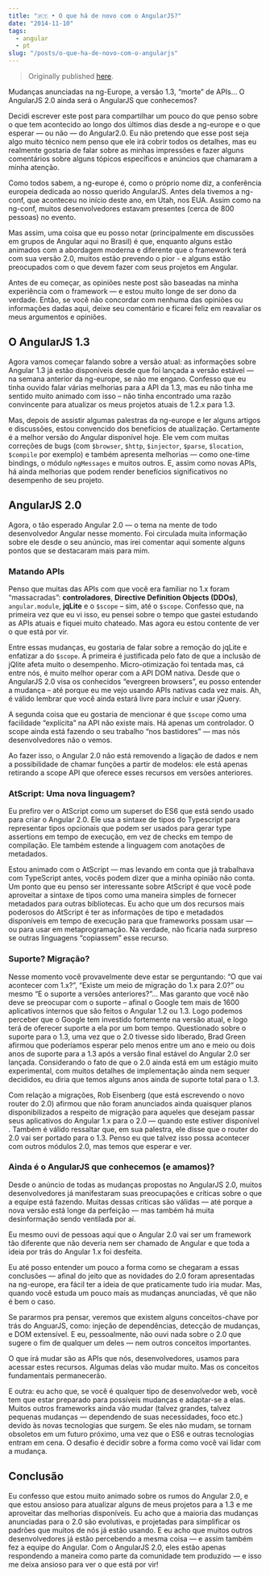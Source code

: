 ```yaml
---
title: "🇵🇹 • O que há de novo com o AngularJS?"
date: "2014-11-10"
tags:
  - angular
  - pt
slug: "/posts/o-que-ha-de-novo-com-o-angularjs"
---
```


> Originally published [here](https://medium.com/pensamentos-js/o-que-tem-acontecido-com-o-angularjs-d44ae1b0a50e).

Mudanças anunciadas na ng-Europe, a versão 1.3, “morte” de APIs… O AngularJS 2.0 ainda será o AngularJS que conhecemos?

Decidi escrever este post para compartilhar um pouco do que penso sobre o que tem acontecido ao longo dos últimos dias desde a ng-europe e o que esperar — ou não — do Angular2.0. Eu não pretendo que esse post seja algo muito técnico nem penso que ele irá cobrir todos os detalhes, mas eu realmente gostaria de falar sobre as minhas impressões e fazer alguns comentários sobre alguns tópicos específicos e anúncios que chamaram a minha atenção.

Como todos sabem, a ng-europe é, como o próprio nome diz, a conferência europeia dedicada ao nosso querido AngularJS. Antes dela tivemos a ng-conf, que aconteceu no início deste ano, em Utah, nos EUA. Assim como na ng-conf, muitos desenvolvedores estavam presentes (cerca de 800 pessoas) no evento.

Mas assim, uma coisa que eu posso notar (principalmente em discussões em grupos de Angular aqui no Brasil) é que, enquanto alguns estão animados com a abordagem moderna e diferente que o framework terá com sua versão 2.0, muitos estão prevendo o pior - e alguns estão preocupados com o que devem fazer com seus projetos em Angular.

Antes de eu começar, as opiniões neste post são baseadas na minha experiência com o framework — e estou muito longe de ser dono da verdade. Então, se você não concordar com nenhuma das opiniões ou informações dadas aqui, deixe seu comentário e ficarei feliz em reavaliar os meus argumentos e opiniões.

## O AngularJS 1.3

Agora vamos começar falando sobre a versão atual: as informações sobre Angular 1.3 já estão disponíveis desde que foi lançada a versão estável — na semana anterior da ng-europe, se não me engano. Confesso que eu tinha ouvido falar várias melhorias para a API da 1.3, mas eu não tinha me sentido muito animado com isso – não tinha encontrado uma razão convincente para atualizar os meus projetos atuais de 1.2.x para 1.3.

Mas, depois de assistir algumas palestras da ng-europe e ler alguns artigos e discussões, estou convencido dos benefícios de atualização. Certamente é a melhor versão do Angular disponível hoje. Ele vem com muitas correções de bugs (com `$browser`, `$http`, `$injector`, `$parse`, `$location`, `$compile` por exemplo) e também apresenta melhorias — como one-time bindings, o módulo `ngMessages` e muitos outros. E, assim como novas APIs, há ainda melhorias que podem render benefícios significativos no desempenho de seu projeto.

## AngularJS 2.0

Agora, o tão esperado Angular 2.0 — o tema na mente de todo desenvolvedor Angular nesse momento. Foi circulada muita informação sobre ele desde o seu anúncio, mas irei comentar aqui somente alguns pontos que se destacaram mais para mim.

### Matando APIs

Penso que muitas das APIs com que você era familiar no 1.x foram “massacradas”: **controladores**, **Directive Definition Objects (DDOs)**, `angular.module`, **jqLite** e o `$scope` – sim, até o `$scope`. Confesso que, na primeira vez que eu vi isso, eu pensei sobre o tempo que gastei estudando as APIs atuais e fiquei muito chateado. Mas agora eu estou contente de ver o que está por vir.

Entre essas mudanças, eu gostaria de falar sobre a remoção do jqLite e enfatizar a do `$scope`. A primeira é justificada pelo fato de que a inclusão de jQlite afeta muito o desempenho. Micro-otimização foi tentada mas, cá entre nós, é muito melhor operar com a API DOM nativa. Desde que o AngularJS 2.0 visa os conhecidos “evergreen browsers”, eu posso entender a mudança – até porque eu me vejo usando APIs nativas cada vez mais. Ah, é válido lembrar que você ainda estará livre para incluir e usar jQuery.

A segunda coisa que eu gostaria de mencionar é que `$scope` como uma facilidade “explícita” na API não existe mais. Há apenas um controlador. O scope ainda está fazendo o seu trabalho “nos bastidores” — mas nós desenvolvedores não o vemos.

Ao fazer isso, o Angular 2.0 não está removendo a ligação de dados e nem a possibilidade de chamar funções a partir de modelos: ele está apenas retirando a scope API que oferece esses recursos em versões anteriores.

### AtScript: Uma nova linguagem?

Eu prefiro ver o AtScript como um superset do ES6 que está sendo usado para criar o Angular 2.0. Ele usa a sintaxe de tipos do Typescript para representar tipos opcionais que podem ser usados para gerar type assertions em tempo de execução, em vez de checks em tempo de compilação. Ele também estende a linguagem com anotações de metadados.

Estou animado com o AtScript — mas levando em conta que já trabalhava com TypeScript antes, vocês podem dizer que a minha opinião não conta. Um ponto que eu penso ser interessante sobre AtScript é que você pode aproveitar a sintaxe de tipos como uma maneira simples de fornecer metadados para outras bibliotecas. Eu acho que um dos recursos mais poderosos do AtScript é ter as informações de tipo e metadados disponíveis em tempo de execução para que frameworks possam usar — ou para usar em metaprogramação. Na verdade, não ficaria nada surpreso se outras linguagens “copiassem” esse recurso.

### Suporte? Migração?

Nesse momento você provavelmente deve estar se perguntando: “O que vai acontecer com 1.x?”, “Existe um meio de migração do 1.x para 2.0?” ou mesmo “E o suporte a versões anteriores?”… Mas garanto que você não deve se preocupar com o suporte – afinal o Google tem mais de 1600 aplicativos internos que são feitos o Angular 1.2 ou 1.3. Logo podemos perceber que o Google tem investido fortemente na versão atual, e logo terá de oferecer suporte a ela por um bom tempo. Questionado sobre o suporte para o 1.3, uma vez que o 2.0 tivesse sido liberado, Brad Green afirmou que poderíamos esperar pelo menos entre um ano e meio ou dois anos de suporte para a 1.3 após a versão final estável do Angular 2.0 ser lançada. Considerando o fato de que o 2.0 ainda está em um estágio muito experimental, com muitos detalhes de implementação ainda nem sequer decididos, eu diria que temos alguns anos ainda de suporte total para o 1.3.

Com relação a migrações, Rob Eisenberg (que está escrevendo o novo router do 2.0) afirmou que não foram anunciados ainda quaisquer planos disponibilizados a respeito de migração para aqueles que desejam passar seus aplicativos do Angular 1.x para o 2.0 — quando este estiver disponível . Também é válido ressaltar que, em sua palestra, ele disse que o router do 2.0 vai ser portado para o 1.3. Penso eu que talvez isso possa acontecer com outros módulos 2.0, mas temos que esperar e ver.

### Ainda é o AngularJS que conhecemos (e amamos)?

Desde o anúncio de todas as mudanças propostas no AngularJS 2.0, muitos desenvolvedores já manifestaram suas preocupações e críticas sobre o que a equipe está fazendo. Muitas dessas críticas são válidas — até porque a nova versão está longe da perfeição — mas também há muita desinformação sendo ventilada por aí.

Eu mesmo ouvi de pessoas aqui que o Angular 2.0 vai ser um framework tão diferente que não deveria nem ser chamado de Angular e que toda a ideia por trás do Angular 1.x foi desfeita.

Eu até posso entender um pouco a forma como se chegaram a essas conclusões — afinal do jeito que as novidades do 2.0 foram apresentadas na ng-europe, era fácil ter a ideia de que praticamente tudo iria mudar. Mas, quando você estuda um pouco mais as mudanças anunciadas, vê que não é bem o caso.

Se pararmos pra pensar, veremos que existem alguns conceitos-chave por trás do AnguarJS, como: injeção de dependências, detecção de mudanças, e DOM extensível. E eu, pessoalmente, não ouvi nada sobre o 2.0 que sugere o fim de qualquer um deles — nem outros conceitos importantes.

O que irá mudar são as APIs que nós, desenvolvedores, usamos para acessar estes recursos. Algumas delas vão mudar muito. Mas os conceitos fundamentais permanecerão.

E outra: eu acho que, se você é qualquer tipo de desenvolvedor web, você tem que estar preparado para possíveis mudanças e adaptar-se a elas. Muitos outros frameworks ainda vão mudar (talvez grandes, talvez pequenas mudanças — dependendo de suas necessidades, foco etc.) devido às novas tecnologias que surgem. Se eles não mudam, se tornam obsoletos em um futuro próximo, uma vez que o ES6 e outras tecnologias entram em cena. O desafio é decidir sobre a forma como você vai lidar com a mudança.

## Conclusão

Eu confesso que estou muito animado sobre os rumos do Angular 2.0, e que estou ansioso para atualizar alguns de meus projetos para a 1.3 e me aproveitar das melhorias disponíveis. Eu acho que a maioria das mudanças anunciadas para o 2.0 são evolutivas, e projetadas para simplificar os padrões que muitos de nós já estão usando. E eu acho que muitos outros desenvolvedores já estão percebendo a mesma coisa — e assim também fez a equipe do Angular. Com o AngularJS 2.0, eles estão apenas respondendo a maneira como parte da comunidade tem produzido — e isso me deixa ansioso para ver o que está por vir!

